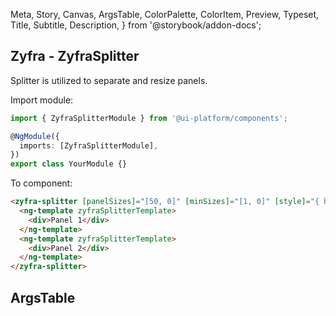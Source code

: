   Meta,
  Story,
  Canvas,
  ArgsTable,
  ColorPalette,
  ColorItem,
  Preview,
  Typeset,
  Title,
  Subtitle,
  Description,
} from '@storybook/addon-docs';

## Zyfra - ZyfraSplitter

<Subtitle of={ZyfraSplitterComponent}>Splitter is utilized to separate and resize panels.</Subtitle>

Import module:

```typescript
import { ZyfraSplitterModule } from '@ui-platform/components';

@NgModule({
  imports: [ZyfraSplitterModule],
})
export class YourModule {}
```

To component:

```html
<zyfra-splitter [panelSizes]="[50, 0]" [minSizes]="[1, 0]" [style]="{ height: '300px' }">
  <ng-template zyfraSplitterTemplate>
    <div>Panel 1</div>
  </ng-template>
  <ng-template zyfraSplitterTemplate>
    <div>Panel 2</div>
  </ng-template>
</zyfra-splitter>
```

## ArgsTable

<ArgsTable of={ZyfraSplitterComponent} />
